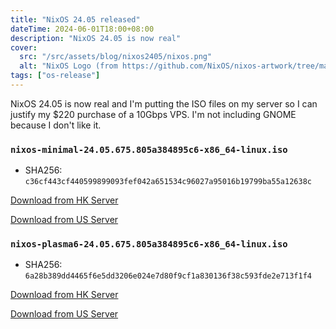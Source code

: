 ```yaml
---
title: "NixOS 24.05 released"
dateTime: 2024-06-01T18:00+08:00
description: "NixOS 24.05 is now real"
cover:
  src: "/src/assets/blog/nixos2405/nixos.png"
  alt: "NixOS Logo (from https://github.com/NixOS/nixos-artwork/tree/master/logo)"
tags: ["os-release"]
---
```


NixOS 24.05 is now real and I'm putting the ISO files on my server so I can justify my $220 purchase of a 10Gbps VPS. I'm not including GNOME because I don't like it.

### `nixos-minimal-24.05.675.805a384895c6-x86_64-linux.iso`

- SHA256: `c36cf443cf440599899093fef042a651534c96027a95016b19799ba55a12638c`

[Download from HK Server](https://dl.wesl.cc/nixos-minimal-24.05.675.805a384895c6-x86_64-linux.iso)

[Download from US Server](https://dl.us.wesl.cc/nixos-minimal-24.05.675.805a384895c6-x86_64-linux.iso)

### `nixos-plasma6-24.05.675.805a384895c6-x86_64-linux.iso`

- SHA256: `6a28b389dd4465f6e5dd3206e024e7d80f9cf1a830136f38c593fde2e713f1f4`

[Download from HK Server](https://dl.wesl.cc/nixos-plasma6-24.05.675.805a384895c6-x86_64-linux.iso)

[Download from US Server](https://dl.us.wesl.cc/nixos-plasma6-24.05.675.805a384895c6-x86_64-linux.iso)
